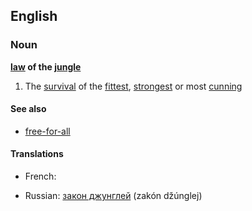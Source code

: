==English==

===Noun===
{{wikipedia}}
'''[[law]] of the [[jungle]]'''

# {{idiomatic}} The [[survival]] of the [[fittest]], [[strongest]] or most [[cunning]]

====See also====
* [[free-for-all]]

====Translations====
{{trans-top|The survival of the fittest}}
* French: {{t+|fr|loi de la jungle|f}}
{{trans-mid}}
* Russian: [[закон джунглей]] (zakón džúnglej) {{m}}
{{trans-bottom}}